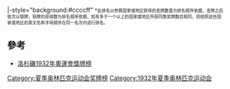 {{Infobox award
| name             = 1932年夏季奥林匹克运动会奖牌榜
| award1_type      = 金牌数最多
| award1_winner    = {{flagIOC|USA|1932年夏季|41}}
| award2_type      = 银牌数最多
| award2_winner    = {{flagIOC|USA|1932年夏季|32}}
| award3_type      = 铜牌数最多
| award3_winner    = {{flagIOC|USA|1932年夏季|30}}
| award4_type      = 奖牌总数最多
| award4_winner    = {{flagIOC|USA|1932年夏季|103}}
| previous         = [[1928年夏季奥林匹克运动会奖牌榜|1928]]
| main             = [[奥林匹克运动会奖牌统计|奥林匹克运动会奖牌榜]]
| next             = [[1936年夏季奥林匹克运动会奖牌榜|1936]]
|location={{flagIOC|USA}}[[洛杉磯|洛杉磯]]}}
{{奧運頂|年季=1932年夏季}}
|-style="background:#ccccff"
{{奧运队伍|位=1|編碼=USA|年季=1932年夏季|金='''41'''|银='''32'''|铜='''30'''|总='''103'''|主办=CCCCFF}}
{{奧運隊伍|位=2|編碼=ITA|variant=1861|年季=1932年夏季|金=12|銀=12|銅=12|總=36}}
{{奧運隊伍|位=3|編碼=FRA|年季=1932年夏季|金=10|銀=5|銅=4|總=19}}
{{奧運隊伍|位=4|編碼=SWE|年季=1932年夏季|金=9|銀=5|銅=9|總=23}}
{{奧運隊伍|位=5|編碼=JPN|年季=1932年夏季|金=7|銀=7|銅=4|總=18}}
{{奧運隊伍|位=6|編碼=HUN|variant=1920|年季=1932年夏季|金=6|銀=4|銅=5|總=15}}
{{奧運隊伍|位=7|編碼=FIN|年季=1932年夏季|金=5|銀=8|銅=12|總=25}}
{{奧運隊伍|位=8|編碼=GBR|年季=1932年夏季|金=4|銀=7|銅=5|總=16}}
{{奧運隊伍|位=9|編碼=GER|variant=1919|年季=1932年夏季|金=3|銀=12|銅=5|總=20}}
{{奧運隊伍|位=10|編碼=AUS|年季=1932年夏季|金=3|銀=1|銅=1|總=5}}
{{奧運隊伍|位=11|編碼=ARG|年季=1932年夏季|金=3|銀=1|銅=0|總=4}}
{{奧運隊伍|位=12|編碼=CAN|variant=1921|年季=1932年夏季|金=2|銀=5|銅=8|總=15}}
{{奧運隊伍|位=13|編碼=NED|年季=1932年夏季|金=2|銀=5|銅=0|總=7}}
{{奧運隊伍|位=14|編碼=POL|年季=1932年夏季|金=2|銀=1|銅=4|總=7}}
{{奧運隊伍|位=15|編碼=SAF|variant=1928|年季=1932年夏季|金=2|銀=0|銅=3|總=5}}
{{奧運隊伍|位=16|編碼=IRL|年季=1932年夏季|金=2|銀=0|銅=0|總=2}}
{{奧運隊伍|位=17|編碼=TCH|年季=1932年夏季|金=1|銀=2|銅=1|總=4}}
{{奧運隊伍|位=18|編碼=AUT|年季=1932年夏季|金=1|銀=1|銅=3|總=5}}
{{奧運隊伍|位=19|編碼=IND|variant=1885|年季=1932年夏季|金=1|銀=0|銅=0|總=1}}
{{奧運隊伍|位=20|編碼=DEN|年季=1932年夏季|金=0|銀=3|銅=3|總=6}}
{{奧運隊伍|位=21|編碼=MEX|variant=1917|年季=1932年夏季|金=0|銀=2|銅=0|總=2}}
{{奧運隊伍|位=22|編碼=LAT|年季=1932年夏季|金=0|銀=1|銅=0|總=1}}
{{奧運隊伍|位=22|編碼=NZL|年季=1932年夏季|金=0|銀=1|銅=0|總=1}}
{{奧運隊伍|位=22|編碼=SUI|年季=1932年夏季|金=0|銀=1|銅=0|總=1}}
{{奧運隊伍|位=25|編碼=PHI|variant=1919|年季=1932年夏季|金=0|銀=0|銅=3|總=3}}
{{奧運隊伍|位=26|編碼=ESP|variant=1931|年季=1932年夏季|金=0|銀=0|銅=1|總=1}}
{{奧運隊伍|位=26|編碼=URU|年季=1932年夏季|金=0|銀=0|銅=1|總=1}}
{{奧运总|金=116|银=116|铜=114|总=346}}
{{奧運底}}
<span style="font-size:smaller;">*<span style="font-size:smaller;">此排名以参赛国家或地区获得的金牌数量为排名顺序依据，金牌之后依次以银牌，铜牌的获得数为排名顺序依据。如有多于一个以上的国家或地区所获同类奖牌数目相同，则依照这些国家或地区的英文名称字母顺序在同一名次内进行排名。</span></span>

== 參考 ==
* [http://www.olympic.org/uk/games/past/table_uk.asp?OLGT=1&OLGY=1932 洛杉磯1932年奧運會獎牌榜]{{Wayback|url=http://www.olympic.org/uk/games/past/table_uk.asp?OLGT=1&OLGY=1932 |date=20160304001716 }}

{{Olympic Games Medal Counts}}

[[Category:夏季奥林匹克运动会奖牌榜|Category:夏季奥林匹克运动会奖牌榜]]
[[Category:1932年夏季奥林匹克运动会|Category:1932年夏季奥林匹克运动会]]